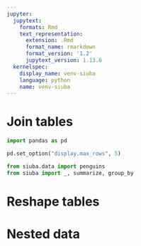 ```yaml
---
jupyter:
  jupytext:
    formats: Rmd
    text_representation:
      extension: .Rmd
      format_name: rmarkdown
      format_version: '1.2'
      jupytext_version: 1.13.6
  kernelspec:
    display_name: venv-siuba
    language: python
    name: venv-siuba
---
```


# Join tables

```python
import pandas as pd

pd.set_option("display.max_rows", 5)

from siuba.data import penguins
from siuba import _, summarize, group_by
```

# Reshape tables


# Nested data